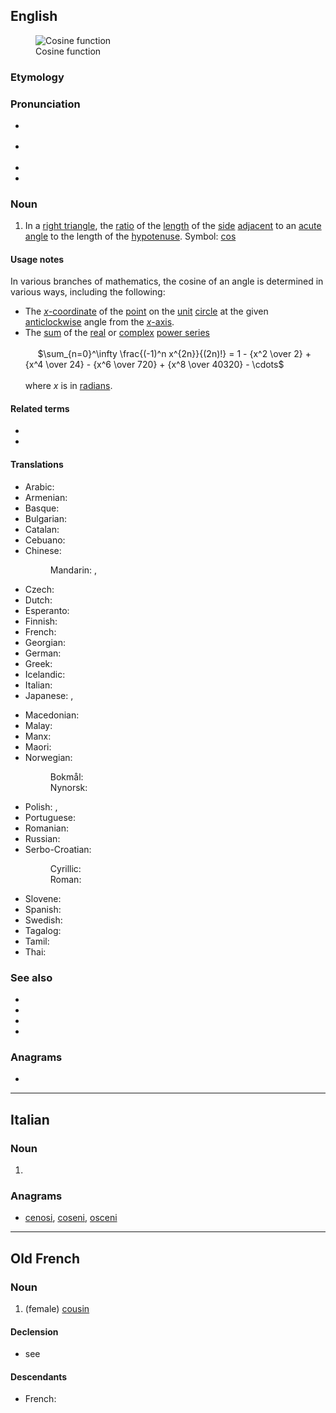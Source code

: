 ==English==
{{wikipedia}}
[[Image:Cosine.svg|thumb|Cosine function]]

===Etymology===
{{prefix|co|sine|lang=en}}

===Pronunciation===
* {{a|UK}} {{IPA|/ˈkəʊ.saɪn/|lang=en}}
* {{a|US}} {{IPA|/ˈkoʊ.saɪn/|lang=en}}
* {{audio|en-uk-cosign.ogg|Audio (UK)|lang=en}}
* {{homophones|lang=en|cosign}}

===Noun===
{{en-noun}}

# {{lb|en|trigonometry}} In a [[right triangle]], the [[ratio]] of the [[length]] of the [[side]] [[adjacent]] to an [[acute]] [[angle]] to the length of the [[hypotenuse]]. Symbol: [[cos]]
<!--These definitions are equivalent to the one above and so do not define different senses of the word.
# {{context|mathematics|lang=en}} The ''x'' [[coordinate]] of the [[point]] on the [[unit]] [[circle]] at the given [[anticlockwise]] angle from the ''x'' [[axis]].
# {{context|mathematics|lang=en}} The [[sum]] of the [[real]] or [[complex]] [[power series]]
:: <math>\sum_0^\infty{{(-1)^{n}}\over{(2n)!}}x^{2n}</math>
-->

====Usage notes====
In various branches of mathematics, the cosine of an angle is determined in various ways, including the following:
* The [[x-coordinate|''x''-coordinate]] of the [[point]] on the [[unit]] [[circle]] at the given [[anticlockwise]] angle from the [[x-axis|''x''-axis]].
* The [[sum]] of the [[real]] or [[complex]] [[power series]]<br><br>&nbsp;&nbsp;&nbsp;&nbsp;&nbsp;<math>\sum_{n=0}^\infty \frac{(-1)^n x^{2n}}{(2n)!} = 1 - {x^2 \over 2} + {x^4 \over 24} - {x^6 \over 720} + {x^8 \over 40320} - \cdots </math><br><br>where ''x'' is in [[radian]]s.

====Related terms====
* {{l|en|arccosine}}
* {{l|en|sine}}

====Translations====
{{trans-top|trigonometric function}}
* Arabic: {{t|ar|جَيْب تَمَام|m}}
* Armenian: {{t+|hy|կոսինուս}}
* Basque: {{t|eu|kosinu}}
* Bulgarian: {{t|bg|косинус|m}}
* Catalan: {{t|ca|cosinus|m}}
* Cebuano: {{t|ceb|kalidpa}}
* Chinese:
*: Mandarin: {{t|cmn|餘弦|sc=Hani}}, {{t+|cmn|余弦|tr=yúxián|sc=Hani}}
* Czech: {{t+|cs|kosinus|m}}
* Dutch: {{t+|nl|cosinus|m}}
* Esperanto: {{t|eo|kosinuso}}
* Finnish: {{t+|fi|kosini}}
* French: {{t+|fr|cosinus|m}}
* Georgian: {{t|ka|კოსინუსი}}
* German: {{t+|de|Kosinus|m}}
* Greek: {{t+|el|συνημίτονο|n}}
* Icelandic: {{t|is|kósínus|m}}
* Italian: {{t+|it|coseno|m}}
* Japanese: {{t+|ja|コサイン|tr=[[kosain]]}}, {{t+|ja|余弦|tr=[[yogen]]}}
{{trans-mid}}
* Macedonian: {{t|mk|косинус|m|tr=kósinus}}
* Malay: {{t|ms|kosinus}}
* Manx: {{t|gv|co-heenys|m}}
* Maori: {{t|mi|whenu}}
* Norwegian: 
*: Bokmål: {{t+|nb|cosinus|m}}
*: Nynorsk: {{t|nn|cosinus|m}}
* Polish: {{t+|pl|cosinus|m}}, {{t+|pl|kosinus}}
* Portuguese: {{t+|pt|co-seno|m}}
* Romanian: {{t+|ro|cosinus|n}}
* Russian: {{t+|ru|ко́синус|m}}
* Serbo-Croatian:
*: Cyrillic: {{t|sh|ко̀синус|m|sc=Cyrl}}
*: Roman: {{t+|sh|kòsinus|m}}
* Slovene: {{t+|sl|kòsínus|m}}
* Spanish: {{t|es|coseno|m}}
* Swedish: {{t+|sv|cosinus|c}}
* Tagalog: {{t|tl|kasinway}}
* Tamil: {{t|ta|துணைசெவ்வளை|tr=thuNaichchevvaLai}}
* Thai: {{t+|th|โคไซน์}}
{{trans-bottom}}

===See also===
* {{l|en|power series}}
* {{l|en|secant}}
* {{l|en|tangent}}
* {{l|en|trigonometry}}

===Anagrams===
* {{anagrams|en|Enciso|Senoic|coines|conies|oscine}}

----

==Italian==

===Noun===
{{head|it|noun plural form|g=f}}

# {{plural of|cosina|lang=it}}

===Anagrams===
* [[cenosi#Italian|cenosi]], [[coseni#Italian|coseni]], [[osceni#Italian|osceni]]

----

==Old French==

===Noun===
{{fro-noun|f}}

# (female) [[cousin]]

====Declension====
* see {{m|fro|cosin}}

====Descendants====
* French: {{l|fr|cousine}}